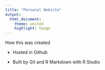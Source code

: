 ```yaml
---
title: "Personal Website"
output:
  html_document:
    theme: united
    highlight: tango
---
```


How this was created

- Hosted in Github

- Built by Git and R Markdown with R Studio